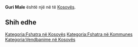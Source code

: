 {{Fshat në 
 | Emri                = Guri Male
 | EmriAlt                = 
 | NAME_SHORT_FORM=      
 | NAME_GENERIC=      
 | NAME_SORT_NAME_RO=      GURIMALE
 | FULL_NAME_RO = Guri Male
 | FULL_NAME_ND_RO=Guri Male
 | SORT_NAME_RG=MALE GURI
 | FULL_NAME_RG=Male, Guri
 | FULL_NAME_ND_RG=Male, Guri
 | SRP_NAME_SHORT_FORM=      
 | SRP_NAME_GENERIC=      
 | SRP_NAME_SORT_NAME_RO=      
 | SRP_FULL_NAME_RO = 
 | SRP_FULL_NAME_ND_RO=
 | SRP_SORT_NAME_RG=
 | SRP_FULL_NAME_RG=
 | SRP_FULL_NAME_ND_RG=
 | Emri (Rasa dhanore) = 
 | Figura              = 
 | Shteti              = Kosovo
 | Komuna              = 
 | Kodi postar         = 
 | Sipërfaqja          = 

 | Popullsia           = 

 | Regj. i popullsisë  = 
 | Dend. e popullsisë  = 
 | Faqja zyrtare       = 
 <!--- Koordinatat ----> 
 | Gjerësia            = 42.293056
 | Gjatësia            = 20.464167
 | Lartësia            = 
}}
'''Guri Male''' është një [[]] në [[]] të [[Kosovës]].

<!-- == Gjeografia == -->
<!-- == Historia == -->
<!-- == Demografia == -->
== Shih edhe ==
{{Komuna }}
{{Kosovo-Administrata-Cung}}

[[Kategoria:Fshatra në Kosovës]]
[[Kategoria:Fshatra në Kommunes ]]
[[Kategoria:Vendbanime në Kosovës]]